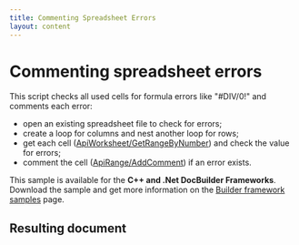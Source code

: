 ```yaml
---
title: Commenting Spreadsheet Errors
layout: content
---
```

# [](/docbuilder/buildersamples/)Commenting spreadsheet errors

This script checks all used cells for formula errors like "#DIV/0!" and comments each error:

* open an existing spreadsheet file to check for errors;
* create a loop for columns and nest another loop for rows;
* get each cell ([ApiWorksheet/GetRangeByNumber](/docbuilder/spreadsheetapi/apiworksheet/getrangebynumber)) and check the value for errors;
* comment the cell ([ApiRange/AddComment](/docbuilder/spreadsheetapi/apirange/addcomment)) if an error exists.

This sample is available for the **C++ and .Net DocBuilder Frameworks**.\
Download the sample and get more information on the [Builder framework samples](/docbuilder/builderframeworksamples) page.

## Resulting document
